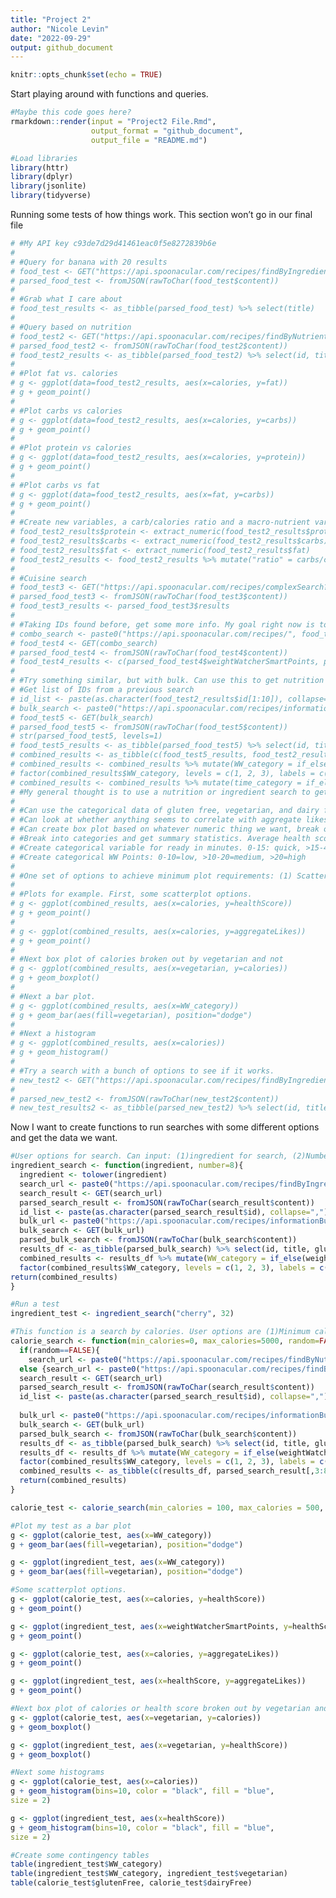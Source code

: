 ```yaml
---
title: "Project 2"
author: "Nicole Levin"
date: "2022-09-29"
output: github_document
---
```


```r
knitr::opts_chunk$set(echo = TRUE)
```
Start playing around with functions and queries.
```r
#Maybe this code goes here?
rmarkdown::render(input = "Project2 File.Rmd", 
                  output_format = "github_document", 
                  output_file = "README.md")

#Load libraries
library(httr)
library(dplyr)
library(jsonlite)
library(tidyverse)

```

Running some tests of how things work. This section won't go in our final file
```r
# #My API key c93de7d29d41461eac0f5e8272839b6e 
# 
# #Query for banana with 20 results
# food_test <- GET("https://api.spoonacular.com/recipes/findByIngredients?ingredients=banana&apiKey=c93de7d29d41461eac0f5e8272839b6e")
# parsed_food_test <- fromJSON(rawToChar(food_test$content))
# 
# #Grab what I care about
# food_test_results <- as_tibble(parsed_food_test) %>% select(title)
# 
# #Query based on nutrition
# food_test2 <- GET("https://api.spoonacular.com/recipes/findByNutrients?minCarbs=1&maxCarbs=50&number=20&apiKey=c93de7d29d41461eac0f5e8272839b6e")
# parsed_food_test2 <- fromJSON(rawToChar(food_test2$content))
# food_test2_results <- as_tibble(parsed_food_test2) %>% select(id, title, calories, protein, fat, carbs)
# 
# #Plot fat vs. calories
# g <- ggplot(data=food_test2_results, aes(x=calories, y=fat))
# g + geom_point()
# 
# #Plot carbs vs calories
# g <- ggplot(data=food_test2_results, aes(x=calories, y=carbs))
# g + geom_point()
# 
# #Plot protein vs calories
# g <- ggplot(data=food_test2_results, aes(x=calories, y=protein))
# g + geom_point()
# 
# #Plot carbs vs fat
# g <- ggplot(data=food_test2_results, aes(x=fat, y=carbs))
# g + geom_point()
# 
# #Create new variables, a carb/calories ratio and a macro-nutrient variable
# food_test2_results$protein <- extract_numeric(food_test2_results$protein)
# food_test2_results$carbs <- extract_numeric(food_test2_results$carbs)
# food_test2_results$fat <- extract_numeric(food_test2_results$fat)
# food_test2_results <- food_test2_results %>% mutate("ratio" = carbs/calories, "macros"= carbs + calories + protein)
# 
# #Cuisine search
# food_test3 <- GET("https://api.spoonacular.com/recipes/complexSearch?query=pasta&cuisine=italian&number=2&apiKey=c93de7d29d41461eac0f5e8272839b6e")
# parsed_food_test3 <- fromJSON(rawToChar(food_test3$content))
# food_test3_results <- parsed_food_test3$results
# 
# #Taking IDs found before, get some more info. My goal right now is to get a combination of numeric and categorical variables
# combo_search <- paste0("https://api.spoonacular.com/recipes/", food_test2_results$id[2], "/information?includeNutrition=false&apiKey=c93de7d29d41461eac0f5e8272839b6e")
# food_test4 <- GET(combo_search)
# parsed_food_test4 <- fromJSON(rawToChar(food_test4$content))
# food_test4_results <- c(parsed_food_test4$weightWatcherSmartPoints, parsed_food_test4$healthScore, parsed_food_test4$pricePerServing, parsed_food_test4$id, parsed_food_test4$title, parsed_food_test4$readyInMinutes)
# 
# #Try something similar, but with bulk. Can use this to get nutrition info, but the parsing might be hard.
# #Get list of IDs from a previous search
# id_list <- paste(as.character(food_test2_results$id[1:10]), collapse=",")
# bulk_search <- paste0("https://api.spoonacular.com/recipes/informationBulk?ids=", id_list, "&includeNutrition=false&apiKey=c93de7d29d41461eac0f5e8272839b6e")
# food_test5 <- GET(bulk_search)
# parsed_food_test5 <- fromJSON(rawToChar(food_test5$content))
# str(parsed_food_test5, levels=1)
# food_test5_results <- as_tibble(parsed_food_test5) %>% select(id, title, glutenFree, dairyFree, vegetarian, aggregateLikes, healthScore, weightWatcherSmartPoints, sourceName, pricePerServing, readyInMinutes)
# combined_results <- as_tibble(c(food_test5_results, food_test2_results[1:10,3:8]))
# combined_results <- combined_results %>% mutate(WW_category = if_else(weightWatcherSmartPoints <10, 1, if_else(weightWatcherSmartPoints <20, 2, 3))) 
# factor(combined_results$WW_category, levels = c(1, 2, 3), labels = c("low", "medium", "high"))
# combined_results <- combined_results %>% mutate(time_category = if_else(readyInMinutes <= 15, "quick", if_else(readyInMinutes <= 45, "medium", "long")))
# #My general thought is to use a nutrition or ingredient search to get a list of IDs to use for the rest of the searching and analysis. We can pull Weight Watchers points, price per serving, ready in minutes, health score, price per serving, ready in minutes, and aggregate likes as quantitative data. Potential options for some categorical stuff are vegetarian, gluten free, dairy free, source name. Can use cuisines, dish types, diets possibly, but those may be hard to parse.
# 
# #Can use the categorical data of gluten free, vegetarian, and dairy free for contingency tables
# #Can look at whether anything seems to correlate with aggregate likes: health score, price per serving, ready in minutes, calories.
# #Can create box plot based on whatever numeric thing we want, break out into vegetarian and not, gluten free and not, dairy free and not.
# #Break into categories and get summary statistics. Average health score for vegetarian, average fat for gluten free, etc.
# #Create categorical variable for ready in minutes. 0-15: quick, >15-45: average, >45: long
# #Create categorical WW Points: 0-10=low, >10-20=medium, >20=high
# 
# #One set of options to achieve minimum plot requirements: (1) Scatterplot of something vs aggregate likes or something vs health score, (2)box plots of health scores by vegetarian and not, (3) bar plot of categorized ready minutes or WW Points and pick a variable to group by like gluten free, (4) histogram of health score or calories, plus a 5th of some type.
# 
# #Plots for example. First, some scatterplot options.
# g <- ggplot(combined_results, aes(x=calories, y=healthScore))
# g + geom_point()
# 
# g <- ggplot(combined_results, aes(x=calories, y=aggregateLikes))
# g + geom_point()
# 
# #Next box plot of calories broken out by vegetarian and not
# g <- ggplot(combined_results, aes(x=vegetarian, y=calories))
# g + geom_boxplot()
# 
# #Next a bar plot.
# g <- ggplot(combined_results, aes(x=WW_category))
# g + geom_bar(aes(fill=vegetarian), position="dodge")
# 
# #Next a histogram
# g <- ggplot(combined_results, aes(x=calories))
# g + geom_histogram()
# 
# #Try a search with a bunch of options to see if it works.
# new_test2 <- GET("https://api.spoonacular.com/recipes/findByIngredients?ingredients=banana&findByNutrients?minCalories=500&maxCalories=1500&apiKey=c93de7d29d41461eac0f5e8272839b6e")
# 
# parsed_new_test2 <- fromJSON(rawToChar(new_test2$content))
# new_test_results2 <- as_tibble(parsed_new_test2) %>% select(id, title)


```

Now I want to create functions to run searches with some different options and get the data we want.
```r
#User options for search. Can input: (1)ingredient for search, (2)Number of results
ingredient_search <- function(ingredient, number=8){
  ingredient <- tolower(ingredient)
  search_url <- paste0("https://api.spoonacular.com/recipes/findByIngredients?ingredients=", ingredient,"&number=", number, "&apiKey=c93de7d29d41461eac0f5e8272839b6e")
  search_result <- GET(search_url)
  parsed_search_result <- fromJSON(rawToChar(search_result$content))
  id_list <- paste(as.character(parsed_search_result$id), collapse=",")
  bulk_url <- paste0("https://api.spoonacular.com/recipes/informationBulk?ids=", id_list, "&includeNutrition=false&apiKey=c93de7d29d41461eac0f5e8272839b6e")
  bulk_search <- GET(bulk_url)
  parsed_bulk_search <- fromJSON(rawToChar(bulk_search$content))
  results_df <- as_tibble(parsed_bulk_search) %>% select(id, title, glutenFree, dairyFree, vegetarian, aggregateLikes, healthScore, weightWatcherSmartPoints, sourceName, pricePerServing, readyInMinutes)
  combined_results <- results_df %>% mutate(WW_category = if_else(weightWatcherSmartPoints <10, 1, if_else(weightWatcherSmartPoints <20, 2, 3))) 
  factor(combined_results$WW_category, levels = c(1, 2, 3), labels = c("low", "medium", "high"))
return(combined_results)
}

#Run a test
ingredient_test <- ingredient_search("cherry", 32)

#This function is a search by calories. User options are (1)Minimum calories, (2)Maximum calories, (3)Whether we want a random set of results or the first ones alphabetically, and a number of results. All of these have defaults, so the user can specify nothing and still get a result.
calorie_search <- function(min_calories=0, max_calories=5000, random=FALSE, number=10){
  if(random==FALSE){
    search_url <- paste0("https://api.spoonacular.com/recipes/findByNutrients?minCalories=",min_calories,"&maxCalories=",max_calories,"&number=", number, "&apiKey=c93de7d29d41461eac0f5e8272839b6e")}
  else {search_url <- paste0("https://api.spoonacular.com/recipes/findByNutrients?minCalories=",min_calories,"&maxCalories=",max_calories,"&number=", number, "&random=true&apiKey=c93de7d29d41461eac0f5e8272839b6e")}
  search_result <- GET(search_url)
  parsed_search_result <- fromJSON(rawToChar(search_result$content))
  id_list <- paste(as.character(parsed_search_result$id), collapse=",")
  
  bulk_url <- paste0("https://api.spoonacular.com/recipes/informationBulk?ids=", id_list, "&includeNutrition=false&apiKey=c93de7d29d41461eac0f5e8272839b6e")
  bulk_search <- GET(bulk_url)
  parsed_bulk_search <- fromJSON(rawToChar(bulk_search$content))
  results_df <- as_tibble(parsed_bulk_search) %>% select(id, title, glutenFree, dairyFree, vegetarian, aggregateLikes, healthScore, weightWatcherSmartPoints, sourceName, pricePerServing, readyInMinutes)
  results_df <- results_df %>% mutate(WW_category = if_else(weightWatcherSmartPoints <10, 1, if_else(weightWatcherSmartPoints <20, 2, 3))) 
  factor(combined_results$WW_category, levels = c(1, 2, 3), labels = c("low", "medium", "high"))
  combined_results <- as_tibble(c(results_df, parsed_search_result[,3:8]))
  return(combined_results)
}

calorie_test <- calorie_search(min_calories = 100, max_calories = 500, number=30)

#Plot my test as a bar plot
g <- ggplot(calorie_test, aes(x=WW_category))
g + geom_bar(aes(fill=vegetarian), position="dodge")

g <- ggplot(ingredient_test, aes(x=WW_category))
g + geom_bar(aes(fill=vegetarian), position="dodge")

#Some scatterplot options.
g <- ggplot(calorie_test, aes(x=calories, y=healthScore))
g + geom_point()

g <- ggplot(ingredient_test, aes(x=weightWatcherSmartPoints, y=healthScore))
g + geom_point()

g <- ggplot(calorie_test, aes(x=calories, y=aggregateLikes))
g + geom_point()

g <- ggplot(ingredient_test, aes(x=healthScore, y=aggregateLikes))
g + geom_point()

#Next box plot of calories or health score broken out by vegetarian and not
g <- ggplot(calorie_test, aes(x=vegetarian, y=calories))
g + geom_boxplot()

g <- ggplot(ingredient_test, aes(x=vegetarian, y=healthScore))
g + geom_boxplot()

#Next some histograms
g <- ggplot(calorie_test, aes(x=calories))
g + geom_histogram(bins=10, color = "black", fill = "blue",
size = 2)

g <- ggplot(ingredient_test, aes(x=healthScore))
g + geom_histogram(bins=10, color = "black", fill = "blue",
size = 2)

#Create some contingency tables
table(ingredient_test$WW_category)
table(ingredient_test$WW_category, ingredient_test$vegetarian)
table(calorie_test$glutenFree, calorie_test$dairyFree)



```

